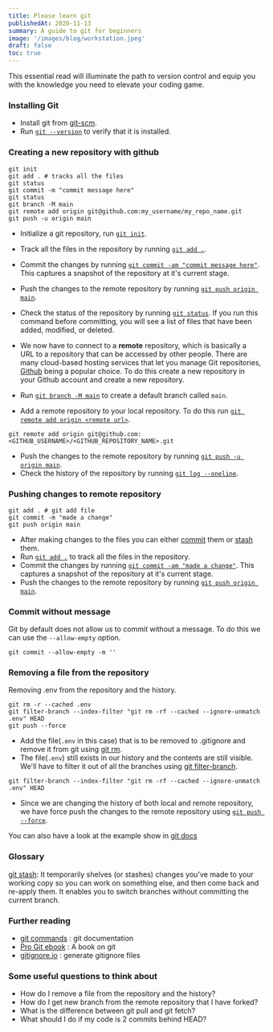 ```yaml
---
title: Please learn git
publishedAt: 2020-11-13
summary: A guide to git for beginners
image: '/images/blog/workstation.jpeg'
draft: false
toc: true
---
```



This essential read will illuminate the path to version control and equip you with the knowledge you need to elevate your coding game.

### Installing Git

- Install git from [git-scm](https://git-scm.com/downloads).
- Run [`git --version`](https://git-scm.com/docs/git-version) to verify that it is installed.

### Creating a new repository with github

```shell:Initializing
git init
git add . # tracks all the files
git status
git commit -m "commit message here"
git status
git branch -M main
git remote add origin git@github.com:my_username/my_repo_name.git
git push -u origin main
```

- Initialize a git repository, run [`git init`](https://git-scm.com/docs/git-init).

- Track all the files in the repository by running [`git add .`](https://git-scm.com/docs/git-add).

- Commit the changes by running [`git commit -am "commit message here"`](https://git-scm.com/docs/git-commit). This captures a snapshot of the repository at it's current stage.

- Push the changes to the remote repository by running [`git push origin main`](https://git-scm.com/docs/git-push).

- Check the status of the repository by running [`git status`](https://git-scm.com/docs/git-status). If you run this command before committing, you will see a list of files that have been added, modified, or deleted.

- We now have to connect to a **remote** repository, which is basically a URL to a repository that can be accessed by other people. There are many cloud-based hosting services that let you manage Git repositories, [Github](http://github.com/) being a popular choice. To do this create a new repository in your Github account and create a new repository.

- Run [`git branch -M main`](https://git-scm.com/docs/git-checkout) to create a default branch called `main`.

- Add a remote repository to your local repository. To do this run [`git remote add origin <remote url>`](https://git-scm.com/docs/git-remote).

```shell
git remote add origin git@github.com:<GITHUB_USERNAME>/<GITHUB_REPOSITORY_NAME>.git
```

- Push the changes to the remote repository by running [`git push -u origin main`](https://git-scm.com/docs/git-push).
- Check the history of the repository by running [`git log --oneline`](https://git-scm.com/docs/git-log).

### Pushing changes to remote repository

```shell
git add . # git add file
git commit -m "made a change"
git push origin main
```

- After making changes to the files you can either [commit](https://git-scm.com/docs/git-commit) them or [stash](https://git-scm.com/docs/git-stash) them.
- Run [`git add .`](https://git-scm.com/docs/git-add) to track all the files in the repository.
- Commit the changes by running [`git commit -am "made a change"`](https://git-scm.com/docs/git-commit). This captures a snapshot of the repository at it's current stage.
- Push the changes to the remote repository by running [`git push origin main`](https://git-scm.com/docs/git-push).

### Commit without message

Git by default does not allow us to commit without a message. To do this we can use the `--allow-empty` option.

```shell
git commit --allow-empty -m ''
```

### Removing a file from the repository

Removing .env from the repository and the history.

```shell
git rm -r --cached .env
git filter-branch --index-filter "git rm -rf --cached --ignore-unmatch .env" HEAD
git push --force
```

- Add the file(`.env` in this case) that is to be removed to .gitignore and remove it from git using [git rm](https://git-scm.com/docs/git-rm).
- The file(`.env`) still exists in our history and the contents are still visible. We'll have to filter it out of all the branches using [git filter-branch](https://git-scm.com/docs/git-filter-branch).

```shell
git filter-branch --index-filter "git rm -rf --cached --ignore-unmatch .env" HEAD
```

- Since we are changing the history of both local and remote repository, we have force push the changes to the remote repository using [`git push --force`](https://git-scm.com/docs/git-push).

You can also have a look at the example show in [git docs](https://git-scm.com/docs/git-filter-branch#_examples)

### Glossary

[git stash](https://git-scm.com/docs/git-stash): It temporarily shelves (or stashes) changes you've made to your working copy so you can work on something else, and then come back and re-apply them. It enables you to switch branches without committing the current branch.

### Further reading

- [git commands](https://git-scm.com/docs/git) : git documentation
- [Pro Git ebook](https://git-scm.com/book/en/v2/Getting-Started-Remotely) : A book on git
- [gitignore.io](https://www.toptal.com/developers/gitignore) : generate gitignore files

### Some useful questions to think about

- How do I remove a file from the repository and the history?
- How do I get new branch from the remote repository that I have forked?
- What is the difference between git pull and git fetch?
- What should I do if my code is 2 commits behind HEAD?
